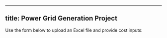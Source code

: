 

---
title: Power Grid Generation Project
---


Use the form below to upload an Excel file and provide cost inputs:

<InputWrapper />
